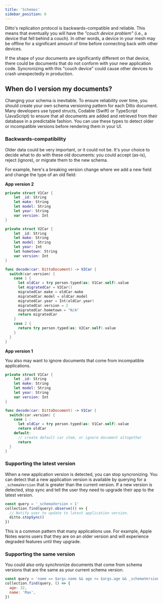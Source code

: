 ```yaml
---
title: 'Schemas'
sidebar_position: 6
---
```



Ditto's replication protocol is backwards-compatible and reliable. This means
that eventually you will have the *"couch device problem"* (i.e., a device that
fell behind a couch). In other words, a device in your mesh may be offline for a
significant amount of time before connecting back with other devices. 

If the shape of your documents are significantly different on that device, there
could be documents that do not conform with your new application code.
Syncronizing with this "couch device" could cause other devices to crash
unexpectedly in production.

## When do I version my documents?

Changing your schema is inevitable. To ensure reliability over time, you
should create your own schema versioning pattern for each Ditto document. Many
developers use typed structs, Codable (Swift) or TypeScript (JavaScript) to
ensure that all documents are added and retrieved from their database in a
predictable fashion. You can use these types to detect older or incompatible versions before rendering them in your UI.

### Backwards-compatibility

Older data could be very important, or it could not be. It's your choice to
decide what to do with these old documents: you could accept (as-is), reject
(ignore), or migrate them to the new schema.

For example, here's a breaking version change where we add a new field and
change the type of an old field:

**App version 2**

```swift
private struct V1Car {
    let _id: String
    let make: String
    let model: String
    let year: String
    var version: Int
}

private struct V2Car {
    let _id: String
    let make: String
    let model: String
    let year: Int
    let hometown: String
    var version: Int
}

func decode(car: DittoDocument) -> V2Car {
  switch(car.version) {
    case 1 {
      let oldCar = try person.typed(as: V1Car.self).value
      let migratedCar = V2Car()
      migratedCar.make = oldCar.make
      migratedCar.model = oldCar.model
      migratedCar.year = Int(oldCar.year)
      migratedCar.version = 2
      migratedCar.hometown = "N/A"
      return migratedCar
    }
    case 2 {
      return try person.typed(as: V2Car.self).value
    }
  }
}
```

**App version 1**

You also may want to ignore documents that come from incompatible applications.

```swift
private struct V1Car {
    let _id: String
    let make: String
    let model: String
    let year: String
    var version: Int
}

func decode(car: DittoDocument) -> V1Car {
  switch(car.version) {
    case 1 :
      let oldCar = try person.typed(as: V1Car.self).value
      return oldCar
    default:
      // create default car item, or ignore document altogether
      return
  }
}
```


### Supporting the latest version

When a new application version is detected, you can stop syncronizing. You can detect that a new application version is available by querying for a
`_schemaVersion` that is greater than the current version. If a new version is
detected, stop sync and tell the user they need to upgrade their app to the
latest version. 

```js
const query = '_schemaVersion > 1'
collection.find(query).observe(() => {
  // Notify user to update to latest application version.
  ditto.stopSync()
})
```

This is a common pattern that many applications use. For example, Apple Notes
warns users that they are on an older version and will experience degraded
features until they upgrade.

### Supporting the same version

You could also only synchronize documents that come from schema versions
that are the same as your current schema version.  

```js
const query = 'name == $args.name && age <= $args.age && _schemaVersion == 1'
collection.find(query, () => {
  age: 32,
  name: 'Max',
})
```
